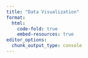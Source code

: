 ```yaml
---
title: "Data Visualization"
format:  
  html:
    code-fold: true
    embed-resources: true
editor_options: 
  chunk_output_type: console
---
```



